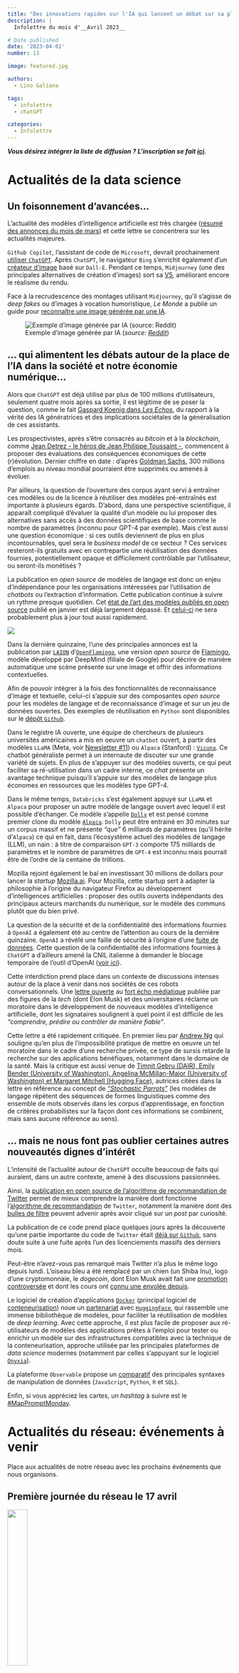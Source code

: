 ```yaml
---
title: "Des innovations rapides sur l'IA qui lancent un débat sur sa place dans la société ; algorithme de recommandation de Twitter"
description: |
  Infolettre du mois d'__Avril 2023__

# Date published
date: '2023-04-01'
number: 13

image: featured.jpg

authors:
  - Lino Galiana

tags:
  - infolettre
  - chatGPT

categories:
  - Infolettre
---
```



:::{.callout-note}

__*Vous désirez intégrer la liste de diffusion ? L'inscription se fait [ici](https://grist.numerique.gouv.fr/o/ssphub/forms/jSjAV3L2F8mmiRVuVEpfF7/103).*__

:::

# Actualités de la data science

## Un foisonnement d'avancées... 

L'actualité des modèles d'intelligence artificielle est très chargée ([résumé des annonces du mois de mars](https://twitter.com/dustinvtran/status/1639159641635717120?t=tUqtzOHFvolL7MJef-M2Cw&s=19)) et cette lettre se concentrera sur les actualités majeures. 

`Github Copilot`, l'assistant de code de `Microsoft`, devrait prochainement [utiliser `ChatGPT`](https://github.blog/2023-03-22-github-copilot-x-the-ai-powered-developer-experience/).
Après `ChatGPT`, le navigateur `Bing` s'enrichit également d'un [créateur d'image](https://www.bing.com/create) basé sur `Dall-E`. 
Pendant ce temps, `Midjourney` (une des principales alternatives de création d'images) sort sa [V5](https://www.lesnumeriques.com/intelligence-artificielle/midjourney-v5-est-disponible-comment-l-utiliser-n208168.html), améliorant encore le réalisme du rendu. 

Face à la recrudescence des montages utilisant `Midjourney`, qu'il s'agisse de _deep fakes_ ou
d'images à vocation humoristique, _Le Monde_ a publié un
guide pour [reconnaître une image générée par une IA](https://www.lemonde.fr/les-decodeurs/article/2023/03/30/comment-reconnaitre-une-image-generee-par-midjourney_6167525_4355770.html#xtor=AL-32280270-%5Bdefault%5D-%5Bios%5D).

![Exemple d'image générée par IA (_source: [Reddit](https://www.reddit.com/r/midjourney/comments/1221l3j/pope_francis_goes_to_space/)_)](https://preview.redd.it/pope-francis-goes-to-space-v0-7e9161rhoypa1.png?width=640&crop=smart&auto=webp&s=75d424b86993ca3b081e4182e774b51b4b6d3bce)


## ... qui alimentent les débats autour de la place de l'IA dans la société et notre économie numérique...

Alors que `ChatGPT` est déjà utilisé par plus de 100 millions d'utilisateurs, seulement quatre mois après sa sortie, il est légitime de se poser la question, comme le fait [Gaspard Koenig dans _Les Echos_](https://www.linkedin.com/posts/gaspard-koenig-36b49647_je-persiste-et-signe-in-les-echos-du-jour-activity-7049265627668078592-Nzm5?utm_source=share&utm_medium=member_desktop), du rapport à la vérité des IA génératrices et des implications sociétales de la généralisation de ces assistants.

Les prospectivistes, après s'être consacrés au _bitcoin_ et à la _blockchain_, comme [Jean Detrez - le héros de Jean Philippe Toussaint -](http://www.leseditionsdeminuit.fr/livre-La_Cl%C3%A9_USB-3304-1-1-0-1.html), commencent à proposer des évaluations des conséquences économiques de cette (r)évolution. Dernier chiffre en date : d'après [Goldman Sachs](https://www.forbes.com/sites/jackkelly/2023/03/31/goldman-sachs-predicts-300-million-jobs-will-be-lost-or-degraded-by-artificial-intelligence/), 300 millions d'emplois au niveau mondial pourraient être supprimés ou amenés à évoluer.

Par ailleurs, la question de l'ouverture des corpus ayant servi à entraîner ces modèles ou de la licence à réutiliser des modèles pré-entraînés est importante à plusieurs égards. D'abord, dans une perspective scientifique, il apparaît compliqué d'évaluer la qualité d'un modèle ou lui proposer des alternatives sans accès à des données scientifiques de base comme le nombre de paramètres (inconnu pour GPT-4 par exemple). Mais c'est aussi une question économique : si ces outils deviennent de plus en plus incontournables, quel sera le _business model_ de ce secteur ? Ces services resteront-ils gratuits avec en contrepartie une réutilisation des données fournies, potentiellement opaque et difficilement contrôlable par l'utilisateur, ou seront-ils monétisés ? 

La publication en _open source_ de modèles de langage est donc un enjeu d'indépendance pour les organisations intéressées par l'utilisation de _chatbots_ ou l'extraction d'information. Cette publication continue à suivre un rythme presque quotidien. Cet [état de l'art des modèles publiés en open source](https://arxiv.org/pdf/2301.04655.pdf) publié en janvier est déjà largement dépassé. Et [celui-ci](https://arxiv.org/pdf/2303.18223.pdf) ne sera probablement plus à jour tout aussi rapidement.

![](featured.jpg){fig-align="center"} 

Dans la dernière quinzaine, l'une des principales annonces est la publication par [`LAION`](https://laion.ai/blog/)
d'[`OpenFlamingo`](https://laion.ai/blog/open-flamingo/), une version _open source_
de [Flamingo](https://www.deepmind.com/blog/tackling-multiple-tasks-with-a-single-visual-language-model),
modèle développé par DeepMind (filiale de Google) pour décrire de manière automatique une scène présente sur une image et offrir des informations contextuelles.

Afin de pouvoir intégrer à la fois des fonctionnalités de reconnaissance d'image et textuelle, 
celui-ci s'appuie sur des composantes _open source_ pour les modèles de langage et 
de reconnaissance d'image et sur un jeu de données ouvertes. Des exemples de réutilisation
en `Python` sont disponibles sur le [dépôt `Github`](https://github.com/mlfoundations/open_flamingo).

Dans le registre IA ouverte, une équipe de chercheurs de plusieurs universités américaines a
mis en oeuvre un `chatbot` ouvert, à partir des modèles `LLaMA` (Meta, voir [Newsletter #11](https://ssphub.netlify.app/infolettre/infolettre_11/))
ou `Alpaca` (Stanford) : [`Vicuna`](https://vicuna.lmsys.org/).
Ce chatbot généraliste permet à un internaute de discuter sur une grande variété de sujets. 
En plus de s'appuyer sur des modèles ouverts, ce qui peut faciliter sa ré-utilisation dans
un cadre interne,
ce _chat_ présente un avantage technique
puisqu'il s'appuie sur des modèles de langage plus économes en ressources que les modèles type GPT-4. 

Dans le même temps, `Databricks` s'est également 
appuyé sur `LLaMA` et `Alpaca` pour proposer 
un autre modèle de langage ouvert avec lequel il est possible 
d'échanger. Ce modèle s'appelle [`Dolly`](https://www.databricks.com/blog/2023/03/24/hello-dolly-democratizing-magic-chatgpt-open-models.html) et est pensé comme premier clone du modèle [`Alpaca`](https://github.com/tatsu-lab/stanford_alpaca).
`Dolly` peut être entrainé en 30 minutes sur un corpus massif et 
ne présente _"que"_ 6 milliards de paramètres (qu'il hérite d'`Alpaca`)
ce qui en fait, dans l'écosystème actuel des modèles de langage (LLM), un nain : à titre de comparaison `GPT-3` comporte 175 milliards de paramètres et
le nombre de paramètres de `GPT-4` est inconnu mais pourrait être de l'ordre de la centaine de trillions. 

Mozilla rejoint également le bal en investissant 30 millions de dollars pour lancer la _startup_ [Mozilla.ai](https://blog.mozilla.org/en/mozilla/introducing-mozilla-ai-investing-in-trustworthy-ai/). Pour Mozilla, cette startup sert à adapter la philosophie à l'origine du navigateur Firefox au développement d'intelligences artificielles : proposer des outils ouverts indépendants des principaux acteurs marchands du numérique, sur le modèle des communs plutôt que du bien privé. 




La question de la sécurité et de la confidentialité des informations
fournies à `OpenAI` a également été au centre de l'attention au cours
de la dernière quinzaine. `OpenAI` a
révélé une faille de sécurité à l'origine d'une [fuite de données](https://twitter.com/OpenAI/status/1639297361729191936?t=j1gdTehqAT8OraZRC34iqg&s=19). 
Cette question de la confidentialité des informations fournies à `ChatGPT` 
a d'ailleurs amené la CNIL italienne à demander le blocage
temporaire de l'outil d'OpenAI ([voir ici](https://www.lefigaro.fr/secteur/high-tech/rgpd-la-cnil-italienne-bloque-temporairement-l-acces-au-robot-conversationnel-chatgpt-20230331)).

Cette interdiction prend place dans un contexte de discussions intenses autour de la place
à venir dans nos sociétés de ces robots conversationnels.
Une [lettre ouverte](https://futureoflife.org/open-letter/pause-giant-ai-experiments/) au [fort écho médiatique](https://www.lemonde.fr/economie/article/2023/03/29/elon-musk-et-des-centaines-d-experts-reclament-une-pause-dans-le-developpement-de-l-ia_6167461_3234.html#xtor=AL-32280270-%5Bdefault%5D-%5Bios%5D) publiée par 
des figures de la _tech_ (dont Elon Musk) et des universitaires réclame 
un moratoire dans le développement de nouveaux modèles d'intelligence
artificielle, dont les signataires soulignent à quel point il est difficile de les _"comprendre, prédire ou contrôler de manière fiable"_.

Cette lettre a été rapidement critiquée. 
En premier lieu par [Andrew Ng](https://twitter.com/AndrewYNg/status/1641121451611947009?t=VyRYGWCjBeOxFOr0-bIJcQ&s=19) qui souligne qu'en plus de l'impossibilité pratique de mettre en oeuvre un tel moratoire dans le cadre d'une recherche privée, ce type de sursis retarde la recherche sur des applications bénéfiques, notamment dans le domaine de la santé.
Mais la critique est aussi venue de [Timnit Gebru (DAIR), Emily Bender (University of Washington), Angelina McMillan-Major (University of Washington) et Margaret Mitchell (Hugging Face)](https://www.dair-institute.org/blog/letter-statement-March2023), autrices citées dans la lettre en référence au concept de _["Stochastic Parrots"](https://dl.acm.org/doi/abs/10.1145/3442188.3445922)_ (les modèles de langage répètent des séquences de formes linguistiques comme des ensemble de mots observés dans les corpus d'apprentissage, en fonction de critères probabilistes sur la façon dont ces informations se combinent, mais sans aucune référence au sens). 

## ... mais ne nous font pas oublier certaines autres nouveautés dignes d'intérêt

L'intensité de l'actualité autour de `ChatGPT` occulte beaucoup de
faits qui auraient, dans un autre contexte, amené à 
des discussions passionnées. 

Ainsi, la [publication en open source de l'algorithme de recommandation de Twitter](https://www.lesechos.fr/tech-medias/medias/elon-musk-ouvre-une-partie-de-twitter-en-open-source-les-annonceurs-mefiants-1921111)
permet de mieux comprendre la manière dont
fonctionne l'[algorithme de recommandation](https://www.theverge.com/2023/3/31/23664849/twitter-releases-algorithm-musk-open-source)
de `Twitter`, notamment la manière dont des [bulles de filtre](https://www.cnil.fr/fr/definition/bulle-de-filtre)
peuvent advenir après avoir cliqué sur un _post_ par curiosité. 

La publication de ce code prend place quelques jours après la découverte qu'une 
partie importante du
code de `Twitter` était [déjà sur `Github`](https://www.theverge.com/2023/3/27/23657928/twitter-source-code-leak-github), sans
doute suite à une fuite après l'un des licenciements massifs des derniers mois. 

Peut-être n'avez-vous pas remarqué mais Twitter n'a plus le même logo depuis lundi. L'oiseau bleu a été remplacé par
un chien (un Shiba Inu), logo d'une cryptomonnaie, le _dogecoin_, dont Elon Musk  avait fait une [promotion controversée](https://gizmodo.com/elon-musk-crypto-dogecoin-tesla-1850293273) et
dont les cours ont [connu une envolée depuis](https://techcrunch.com/2023/04/03/twitters-new-dog-icon-is-sending-dogecoin-sigh-to-the-moon/?guccounter=1&guce_referrer=aHR0cHM6Ly90LmNvLw&guce_referrer_sig=AQAAAJNxrMnEUPBmdQSt0itSK2mkXlYk2q2oU6Xlfk4DvUuTbtY0ycbsOICeiE4h9nfrCDw7vMehvG9RnBo3-AtvTmylVThzobsrraE27Rr-5pKjCdFf6fp97WB-dWGKoIxuYhipoFCua_PzoJG8x1PR5STbJqGbZqXhmos0IdWM26Rr).

Le logiciel de création d'applications [`Docker`](https://fr.wikipedia.org/wiki/Docker_(logiciel)) (principal logiciel de [conteneurisation](https://www.redhat.com/fr/topics/cloud-native-apps/what-is-containerization)) noue un [partenariat](https://www.docker.com/blog/docker-and-hugging-face-partner-to-democratize-ai/) avec [`HuggingFace`](https://huggingface.co/), qui rassemble une immense bibliothèque de modèles,  pour faciliter la réutilisation
de modèles de _deep learning_. Avec cette approche, il est plus facile de proposer
aux ré-utilisateurs de modèles
des applications prêtes à l'emploi
pour tester ou enrichir un modèle sur des infrastructures compatibles 
avec la technique de la conteneurisation, approche utilisée
par les principales plateformes de _data science_ modernes (notamment par celles s'appuyant sur le logiciel [`Onyxia`](https://ssphub.netlify.app/blog/onyxia/)).

La plateforme `Observable` propose
un [comparatif](https://observablehq.com/@observablehq/data-wrangling-translations) des principales syntaxes
de manipulation de données (`JavaScript`, `Python`, `R` et `SQL`). 

Enfin, si vous appréciez les cartes, un _hashtag_ à suivre
est le [#MapPromptMonday](https://twitter.com/hashtag/MapPromptMonday).

# Actualités du réseau: événements à venir

Place aux actualités de notre réseau avec les prochains événements
que nous organisons. 

## Première journée du réseau le 17 avril

![](treso.webp){fig-align="center" width=30%}

Nous rappelons la __journée du réseau le 17 avril, en présentiel__ 📅 ([_Newsletter #12_](https://ssphub.netlify.app/infolettre/infolettre_12/)).
Les places en présentiel sont
presque épuisées, ne tardez pas à vous inscrire !
Si vous désirez tout de même suivre les échanges, inscrivez-vous à la retransmission par Zoom. 

## Les masterclass avec `DataScientest` continuent

Nos cycles de _masterclass_ `datascientest` continuent !
Les cycles parallèles NLP et analyse d'image continuent. 

Au programme: 

- Analyse d'image, niveau confirmé (📅 14 avril, 10h-12h )
- NLP, niveau avancé (📅 12 mai, 10h-12h )
- Analyse d'image, niveau avancé (📅 9 juin, 10h-12h )

Inscription [ici](https://framaforms.org/participation-aux-masterclass-datascientest-2e-serie-1680103227) !


# Actualités du réseau: dernières nouveautés

## Replay "Bonnes pratiques pour la mise en production de projets _data science_" (30 mars)

Le replay de la présentation succincte 
du contenu du cours de l'ENSAE ["Bonnes pratiques pour la mise en production de projets _data science_"](https://ensae-reproductibilite.netlify.app/) ayant eu lieu dans le cadre du programme 10% (voir [_Newsletter #12_](https://ssphub.netlify.app/infolettre/infolettre_12/))
est disponible [sur le site du programme 10%](https://bbb-dinum-scalelite.visio.education.fr/playback/presentation/2.3/871ab1ad6290d683201d2996582dffe96174d9a6-1680176731865). 


## Replay de l'événement autour de l'OCRisation avec Christopher Kermorvant (29 mars)

[Christopher Kermorvant](https://www.linkedin.com/in/christopher-kermorvant-87158b2/?originalSubdomain=fr),
chercheur spécialisé en OCRisation et fondateur de [Teklia](https://teklia.com/),
a proposé au réseau une présentation très pédagogique sur l'extraction de texte 
avec des méthodes de _deep learning_.

A partir de l'exemple de recensements de la fin du XIXe siècle, nous avons
ainsi bénéficié d'une excellente introduction à l'histoire des techniques d'OCRisation
et la manière dont aujourd'hui ces modèles fonctionnent en associant reconnaissance d'image
et analyse textuelle. 

Le replay est [ici](https://ssphub.netlify.app/event/ocrisation-teklia/) !


## Replay de la présentation de la documentation collaborative _Carpentries_ (28 mars)

Kate Burnett-Isaacs, de Statistics Canada, nous a présenté
l'initiative Meta Academy / Carpentries permettant de
construire une documentation francophone de référence
sur `R`, `Python` et `Git` à destination des utilisateurs de données.

Le replay est [ici](https://ssphub.netlify.app/event/presentation-du-projet-meta-academy-carpentries/) !
